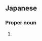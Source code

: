==Japanese==
{{ja-kanjitab|こう|た}}

===Proper noun===
{{ja-pos|こうた|proper}}

# {{given name|male|lang=ja|sort=こうた}}
